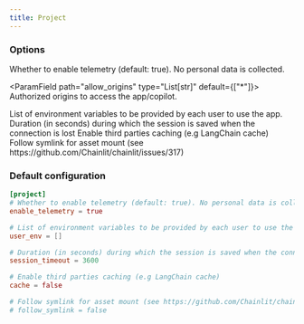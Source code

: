 ```yaml
---
title: Project
---
```


### Options

<ParamField path="enable_telemetry" type="bool" default={true}>
  Whether to enable telemetry (default: true). No personal data is collected.
</ParamField>

<ParamField path="allow_origins" type="List[str]" default={["*"]}>
  Authorized origins to access the app/copilot.
</ParamField>

<ParamField path="user_env" type="List[str]" default={[]}>
  List of environment variables to be provided by each user to use the app.
</ParamField>

<ParamField path="session_timeout" type="int" default={3600}>
  Duration (in seconds) during which the session is saved when the connection is
  lost
</ParamField>

<ParamField path="cache" type="bool" default={false}>
  Enable third parties caching (e.g LangChain cache)
</ParamField>

<ParamField path="follow_symlink" type="bool" default={false}>
  Follow symlink for asset mount (see
  https://github.com/Chainlit/chainlit/issues/317)
</ParamField>

### Default configuration

```toml
[project]
# Whether to enable telemetry (default: true). No personal data is collected.
enable_telemetry = true

# List of environment variables to be provided by each user to use the app.
user_env = []

# Duration (in seconds) during which the session is saved when the connection is lost
session_timeout = 3600

# Enable third parties caching (e.g LangChain cache)
cache = false

# Follow symlink for asset mount (see https://github.com/Chainlit/chainlit/issues/317)
# follow_symlink = false
```
